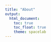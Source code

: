 ```yaml
---
title: "About"
output:
  html_document:
    toc: true
    toc_float: true
    theme: spacelab
---
```



